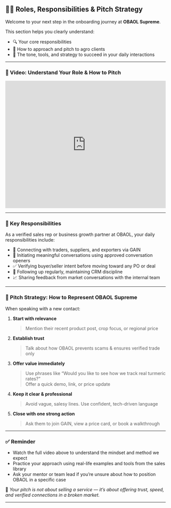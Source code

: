 ## 🧑‍💼 Roles, Responsibilities & Pitch Strategy

Welcome to your next step in the onboarding journey at **OBAOL Supreme**.

This section helps you clearly understand:

- 🔍 Your core responsibilities
- 🎯 How to approach and pitch to agro clients
- 💬 The tone, tools, and strategy to succeed in your daily interactions

---

### 🎥 Video: Understand Your Role & How to Pitch

<iframe
  width="100%"
  height="400"
  src="https://www.youtube.com/embed/XyAJ_VeSgH8"
  title="Roles and Responsibilities at OBAOL Supreme"
  frameborder="0"
  allow="accelerometer; autoplay; clipboard-write; encrypted-media; gyroscope; picture-in-picture"
  allowfullscreen
></iframe>

---

### 📌 Key Responsibilities

As a verified sales rep or business growth partner at OBAOL, your daily responsibilities include:

- 🔗 Connecting with traders, suppliers, and exporters via GAIN
- 📲 Initiating meaningful conversations using approved conversation openers
- ✅ Verifying buyer/seller intent before moving toward any PO or deal
- 💬 Following up regularly, maintaining CRM discipline
- 📈 Sharing feedback from market conversations with the internal team

---

### 🎯 Pitch Strategy: How to Represent OBAOL Supreme

When speaking with a new contact:

1. **Start with relevance**

   > Mention their recent product post, crop focus, or regional price

2. **Establish trust**

   > Talk about how OBAOL prevents scams & ensures verified trade only

3. **Offer value immediately**

   > Use phrases like “Would you like to see how we track real turmeric rates?”  
   > Offer a quick demo, link, or price update

4. **Keep it clear & professional**

   > Avoid vague, salesy lines. Use confident, tech-driven language

5. **Close with one strong action**
   > Ask them to join GAIN, view a price card, or book a walkthrough

---

### ✅ Reminder

- Watch the full video above to understand the mindset and method we expect
- Practice your approach using real-life examples and tools from the sales library
- Ask your mentor or team lead if you’re unsure about how to position OBAOL in a specific case

🧠 _Your pitch is not about selling a service — it’s about offering trust, speed, and verified connections in a broken market._

---
